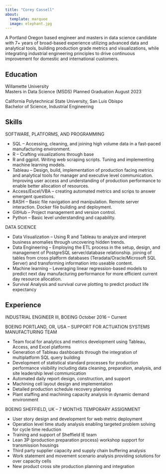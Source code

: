 ---
title: "Corey Cassell"
about:
  template: marquee
  image: elephant.jpg
---

A Portland Oregon based engineer and masters in data science candidate with 7+ years of broad-based experience utilizing advanced data and analytical tools, building production grade metrics and visualizations, while integrating industrial engineering principles to drive continuous improvement for domestic and international customers. 

## Education
Willamette University 					                                      
Masters in Data Science (MSDS)
Planned Graduation August 2023

California Polytechnical State University, San Luis Obispo                             				
Bachelor of Science, Industrial Engineering

## Skills
SOFTWARE, PLATFORMS, AND PROGRAMMING 

*	SQL – Accessing, cleaning, and joining high volume data in a fast-paced manufacturing environment. 
*	R – Crafting visualizations through base 
*	R and ggplot. Writing web scraping scripts. Tuning and implementing machine learning models. 
*	Tableau – Design, build, implementation of production facing metrics and analytical tools for manager and executive level communication. Improving user access and understanding of production performance to enable better allocation of resources. 
*	Access/Excel/VBA – creating automated metrics and scrips to answer emergent questions.
*	BASH – Basic file navigation and manipulation. Remote server interaction. Docker file building and deployment.   
*	GitHub – Project management and version control. 
*	Python – Basic level understanding and capability.

DATA SCIENCE 

*	Data Visualization – Using R and Tableau to analyze and interpret business anomalies through uncovering hidden trends. 
*	Data Engineering – Employing the ETL process in the setup, design, and management of PostgreSQL server/database relationship. joining of tables from cross platform databases (Teradata/Oracle/Microsoft SQL Server) and transforming information into useable content.  
*	Machine learning – Leveraging linear regression-based models to predict next day manufacturing performance for more efficient current day resource allocation.
*	Survival Analysis and survival curve plotting to predict product life expectancy

## Experience

INDUSTRIAL ENGINEER III, BOEING
October 2016 – Current

BOEING PORTLAND, OR, USA – SUPPORT FOR ACTUATION SYSTEMS MANUFACTURING TEAM

*	Team focal for analytics and metrics development using Tableau, Access, and Excel platforms
*	Generation of Tableau dashboards through the integration of multiplatform SQL query building
*	Development of statistical standard processes for production performance visibility including data cleaning, preparation, analysis, and site leadership level communication
*	Automated daily report design, construction, and support
*	Machining cell layout design and implementation
*	Detailed production schedule recovery planning 
*	Plant staffing and machining capacity analysis in dynamic demand environment

BOEING SHEFFIELD, UK – 7 MONTHS TEMPORARY ASSIGNMENT 

*	User story design and development for web metric deployment
*	Operation level time study analysis enabling targeted problem solving for cycle time reduction 
*	Training and support of Sheffield IE team
*	Lean 3P (production preparation process) workshop support for transmission housings
*	Third party supplier capacity and supply chain buffering analysis
*	Work statement and movement scenario analysis providing solutions for over capacity cells
*	New product cross site production planning and integration 





